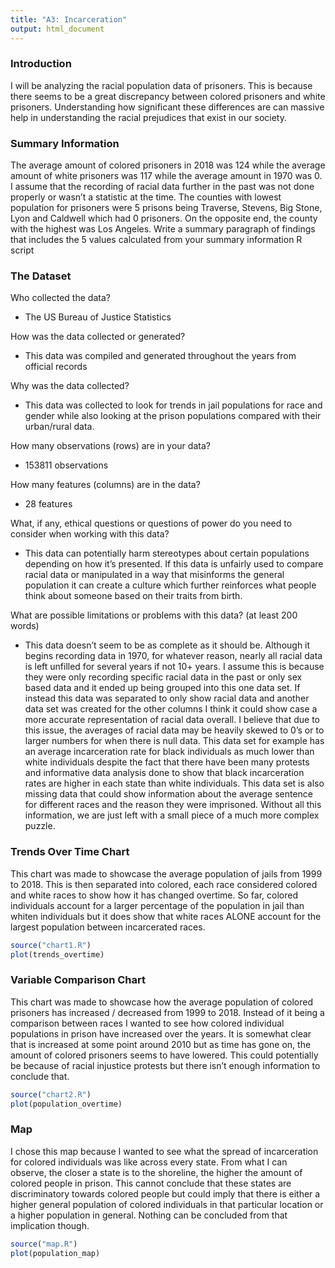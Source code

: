 ```yaml
---
title: "A3: Incarceration"
output: html_document
---
```


### Introduction

I will be analyzing the racial population data of prisoners. This is because there seems to be a great discrepancy between colored prisoners and white prisoners. Understanding how significant these differences are can massive help in understanding the racial prejudices that exist in our society.

### Summary Information

The average amount of colored prisoners in 2018 was 124 while the average amount of white prisoners was 117 while the average amount in 1970 was 0. I assume that the recording of racial data further in the past was not done properly or wasn't a statistic at the time. The counties with lowest population for prisoners were 5 prisons being Traverse, Stevens, Big Stone, Lyon and Caldwell which had 0 prisoners. On the opposite end, the county with the highest was Los Angeles.
Write a summary paragraph of findings that includes the 5 values calculated from your summary information R script

### The Dataset

Who collected the data?  

- The US Bureau of Justice Statistics

How was the data collected or generated?  

- This data was compiled and generated throughout the years from official records

Why was the data collected?  

- This data was collected to look for trends in jail populations for race and gender while also looking at the prison populations compared with their urban/rural data.

How many observations (rows) are in your data?  

- 153811 observations

How many features (columns) are in the data?  

- 28 features

What, if any, ethical questions or questions of power do you need to consider when working with this data?  

- This data can potentially harm stereotypes about certain populations depending on how it's presented. If this data is unfairly used to compare racial data or manipulated in a way that misinforms the general population it can create a culture which further reinforces what people think about someone based on their traits from birth.

What are possible limitations or problems with this data?   (at least 200 words)

- This data doesn't seem to be as complete as it should be. Although it begins recording data in 1970, for whatever reason, nearly all racial data is left unfilled for several years if not 10+ years. I assume this is because they were only recording specific racial data in the past or only sex based data and it ended up being grouped into this one data set. If instead this data was separated to only show racial data and another data set was created for the other columns I think it could show case a more accurate representation of racial data overall. I believe that due to this issue, the averages of racial data may be heavily skewed to 0's or to larger numbers for when there is null data. This data set for example has an average incarceration rate for black individuals as much lower than white individuals despite the fact that there have been many protests and informative data analysis done to show that black incarceration rates are higher in each state than white individuals. This data set is also missing data that could show information about the average sentence for different races and the reason they were imprisoned. Without all this information, we are just left with a small piece of a much more complex puzzle.


### Trends Over Time Chart

This chart was made to showcase the average population of jails from 1999 to 2018. This is then separated into colored, each race considered colored and white races to show how it has changed overtime. So far, colored individuals account for a larger percentage of the population in jail than whiten individuals but it does show that white races ALONE account for the largest population between incarcerated races.
````r
source("chart1.R")
plot(trends_overtime)
````
### Variable Comparison Chart

This chart was made to showcase how the average population of colored prisoners has increased / decreased from 1999 to 2018. Instead of it being a comparison between races I wanted to see how colored individual populations in prison have increased over the years. It is somewhat clear that is increased at some point around 2010 but as time has gone on, the amount of colored prisoners seems to have lowered. This could potentially be because of racial injustice protests but there isn't enough information to conclude that.
````r
source("chart2.R")
plot(population_overtime)
````

### Map

I chose this map because I wanted to see what the spread of incarceration for colored individuals was like across every state. From what I can observe, the closer a state is to the shoreline, the higher the amount of colored people in prison. This cannot conclude that these states are discriminatory towards colored people but could imply that there is either a higher general population of colored individuals in that particular location or a higher population in general. Nothing can be concluded from that implication though.
````r
source("map.R")
plot(population_map)
````

